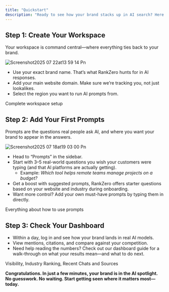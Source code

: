 ```yaml
---
title: "Quickstart"
description: "Ready to see how your brand stacks up in AI search? Here’s how to hit the ground running and get your first results with RankZero."
---
```


## Step 1: Create Your Workspace

Your workspace is command central—where everything ties back to your brand.

![Screenshot2025 07 22at13 59 14 Pn](/images/Screenshot2025-07-22at13.59.14.png)

- Use your exact brand name. That’s what RankZero hunts for in AI responses.
- Add your main website domain. Make sure we’re tracking you, not just lookalikes.
- Select the region you want to run AI prompts from.

<Card title="Onboarding" href="/onboarding">
  Complete workspace setup
</Card>

## Step 2: Add Your First Prompts

Prompts are the questions real people ask AI, and where you want your brand to appear in the answers.

![Screenshot2025 07 18at19 03 00 Pn](/images/Screenshot2025-07-18at19.03.00.png)

- Head to “Prompts” in the sidebar.
- Start with 3–5 real-world questions you wish your customers were typing (and that AI platforms are actually getting).
  - Example: _Which tool helps remote teams manage projects on a budget?_
- Get a boost with suggested prompts, RankZero offers starter questions based on your website and industry during onboarding.
- Want more control? Add your own must-have prompts by typing them in directly.

<Card title="Adding Prompts" href="/d/prompts">
  Everything about how to use prompts
</Card>

## Step 3: Check Your Dashboard

- Within a day, log in and see how your brand lands in real AI models.
- View mentions, citations, and compare against your competition.
- Need help reading the numbers? Check out our dashboard guide for a walk-through on what your results mean—and what to do next.

<Card title="Understanding the Dashboard" href="/d/dashboard">
  Visibility, Industry Ranking, Recent Chats and Sources
</Card>

**Congratulations. In just a few minutes, your brand is in the AI spotlight. No guesswork. No waiting. Start getting seen where it matters most—today.**